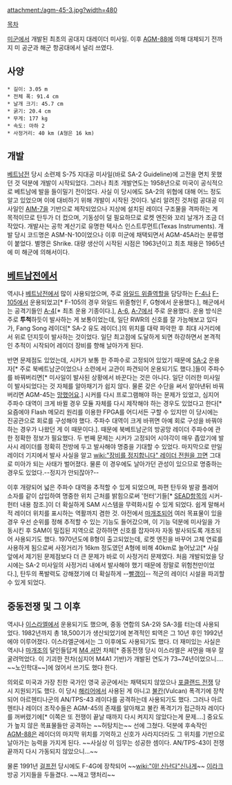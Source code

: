 attachment:/agm-45-3.jpg?width=480


[[목차]]


[[미군]]에서 개발된 최초의 공대지 대레이더 미사일. 이후 [[AGM-88]]에 의해 대체되기 전까지 미 공군과 해군 항공대에서 널리 쓰였다. 

== 사양 ==
 * 길이: 3.05 m
 * 전체 폭: 91.4 cm
 * 날개 크기: 45.7 cm
 * 굵기: 20.4 cm
 * 무게: 177 kg
 * 속도: 마하 2
 * 사정거리: 40 km (A형은 16 km)

== 개발 ==
[[베트남전]] 당시 소련제 S-75 지대공 미사일(바로 SA-2 Guideline)에 고전을 면치 못했던 것 덕분에 개발이 시작되었다. 그러나 최초 개발연도는 1958년으로 미국이 공식적으로 베트남에 발을 들이밀기 전이었다. 사실 이 당시에도 SA-2의 위협에 대해 어느 정도 알고 있었으며 이에 대비하기 위해 개발이 시작된 것이다. 널리 알려진 것처럼 공대공 미사일인 [[AIM-7]]을 기반으로 제작되었으나 지상에 설치된 레이더 구조물을 격파하는 게 목적이므로 탄두가 더 컸으며, 기동성이 덜 필요하므로 로켓 엔진와 꼬리 날개가 조금 더 작았다. 개발사는 공학 계산기로 유명한 텍사스 인스트루먼트(Texas Instruments). 개발 당시 코드명은 ASM-N-10이었으나 이후 미군에 채택되면서 AGM-45A라는 분류명이 붙었다. 별명은 Shrike. 대량 생산이 시작된 시점은 1963년이고 최초 채용은 1965년에 미 해군에 의해서이다. 

== [[베트남전]]에서 ==
역시나 [[베트남전]]에서 많이 사용되었으며, 주로 [[와일드 위즐]]역할을 담당하는 [[F-4]]나 [[F-105]]에서 운용되었고[* F-105의 경우 와일드 위즐형인 F, G형에서 운용했다.], 해군에서는 공격기들인 [[A-4]][* 최초 운용 기종이다.], [[A-6]], [[A-7]]에서 주로 운용했다. 운용 방식은 주로 '''투척'''하듯이 발사하는 게 보통이었는데, 일단 RWR의 신호를 잘 가늠해보고 있다가, Fang Song 레이더[* SA-2 유도 레이더.]의 위치를 대략 파악한 후 최대 사거리에서 위로 던지듯이 발사하는 것이었다. 일단 최고점에 도달하게 되면 하강하면서 본격적인 추적이 시작되어 레이더 장비를 향해 날아가게 된다.

반면 문제점도 있었는데, 시커가 보통 한 주파수로 고정되어 있었기 때문에 [[SA-2]] 운용자[* 주로 북베트남군이었으나 소련에서 교관이 파견되어 운용되기도 했다.]들이 주파수를 바꿔버리면[* 미사일이 발사된 상황에서 바꾼다는 것은 아니다. 일단 이러한 미사일이 발사되었다는 것 자체를 알아채기가 쉽지 않다. 물론 갖은 수단을 써서 알아낸뒤 바꿔버리면 AGM-45는 [[망했어요]].] 시커를 다시 프로그램해야 하는 문제가 있었고, 심지어 주파수 대역이 크게 바뀔 경우 모듈 자체를 다시 제작해야 하는 경우도 있었다고 한다[* 요즘에야 Flash 메모리 원리를 이용한 FPGA를 어디서든 구할 수 있지만 이 당시에는 진공관으로 회로를 구성해야 했다. 주파수 대역이 크게 바뀌면 아예 회로 구성을 바꿔야 하는 경우가 나왔던 게 이 때문이다.]. 때문에 북베트남군의 방공망 레이더 주파수에 관한 정확한 정보가 필요했다. 두 번째 문제는 시커가 고정되어 시야각이 매우 좁았기에 발사시 레이더를 정확히 전방에 두고 발사해야 명중을 기대할 수 있었다. 마지막으로 만일 레이더 기지에서 발사 사실을 알고 [[wiki:"장비를 정지합니다" 레이더 전원을 끄면]] 그대로 미아가 되는 사태가 벌어졌다. 물론 이 경우에도 날아가던 관성이 있으므로 명중하는 경우도 있었다.--정지가 안되잖아?--

이후 개량되어 넓은 주파수 대역을 추적할 수 있게 되었으며, 파편 탄두와 발광 플레어 소자를 같이 삽입하여 명중한 위치 근처를 밝힘으로써 '헌터'기들[* [[SEAD]]항목의 시커-헌터 내용 참조.]이 더 확실하게 SAM 시스템을 무력화시킬 수 있게 되었다. 쉽게 말해서 적 레이더 위치를 표시하는 역활까지 겸한 것. 야전에서 [[마개조]]되어 여러 목표물이 있을 경우 우선 순위를 정해 추적할 수 있는 기능도 들어갔으며, 이 기능 덕분에 미사일을 가동시킨 후 SAM이 밀집된 지역으로 강하하면 신호를 잡자마자 자동 발사되도록 개조되어 사용되기도 했다. 1970년도에 B형이 출고되었는데, 로켓 엔진을 바꾸어 고체 연료를 사용하게 됨으로써 사정거리가 16km 정도였던 A형에 비해 40km로 늘어났고[* 사실 앞에서 제기된 문제점보다 더 큰 문제가 바로 이 사정거리 문제였다. 처음 개발되었을 당시에는 SA-2 미사일의 사정거리 내에서 발사해야 했기 때문에 정말로 위험천만이었다.], 탄두의 폭발력도 강해졌기에 더 확실하게 --[[빨갱이]]-- 적군의 레이더 시설을 파괴할 수 있게 되었다. 

== 중동전쟁 및 그 이후 ==
역시나 [[이스라엘]]에서 운용되기도 했으며, 중동 연합의 SA-2와 SA-3를 터는데 사용되었다. 1982년까지 총 18,500기가 생산되었기에 본격적인 퇴역은 그 10년 후인 1992년에야 이루어졌다. 이스라엘군에서는 그 이후에도 사용되기도 했다. 더 재미있는 사실은 역시나 [[마개조]]의 달인들답게 [[M4 셔먼]] 차체[* 중동전쟁 당시 이스라엘은 셔먼을 매우 잘 굴려먹었다. 이 기괴한 전차(심지어 M4A1 기반)가 개발된 연도가 73~74년이었으니…. ~~노인학대~~]에 얹어서 쓰기도 했다 한다.

의외로 미국과 가장 친한 국가인 영국 공군에서는 채택되지 않았으나 [[포클랜드 전쟁]] 당시 지원되기도 했다. 이 당시 [[해리어]]에서 사용된 게 아니고 [[불칸]](Vulcan) 폭격기에 장착되어 아르헨티나군의 AN/TPS-43 레이다를 공격하는데 사용되기도 했다. 그러나 아르헨티나 레이더 조작수들은 AGM-45의 존재를 알아채고 불칸 폭격기가 접근하자 레이다를 꺼버렸기에[* 이쪽은 또 전쟁이 끝날 때까지 다시 켜지지 않았다는게 문제….] 중요도가 높지 않은 목표물들만 공격하는 ~~허탕치는~~ 선에 그쳤다. 덕분에 후속작인 [[AGM-88]]은 레이더의 마지막 위치를 기억하고 신호가 사라지더라도 그 위치를 기반으로 날아가는 능력을 가지게 된다. ~~사실상 이 임무는 성공한 셈이다. AN/TPS-43이 전쟁 끝까지 다시 가동되지 않았으니...~~

물론 1991년 [[걸프전]] 당시에도 F-4G에 장착되어 ~~[[wiki:"야! 신난다"신나게]]~~ [[이라크]] 방공 기지들을 두들겼다. ~~재고 땡처리~~
